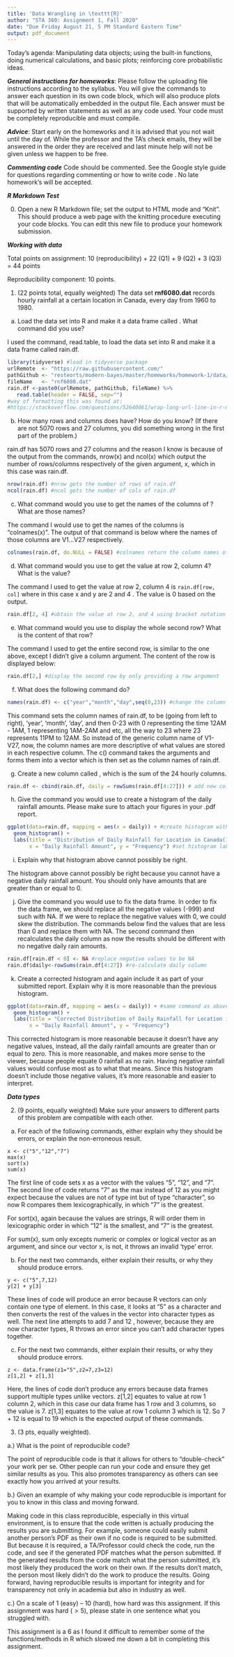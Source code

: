 ```yaml
---
title: 'Data Wrangling in \texttt{R}'
author: "STA 360: Assignment 1, Fall 2020"
date: "Due Friday August 21, 5 PM Standard Eastern Time"
output: pdf_document
---
```


Today's agenda: Manipulating data objects; using the built-in functions, doing numerical calculations, and basic plots; reinforcing core probabilistic ideas.

***General instructions for homeworks***: Please follow the uploading file instructions according to the syllabus. You will give the commands to answer each question in its own code block, which will also produce plots that will be automatically embedded in the output file. Each answer must be supported by written statements as well as any code used. Your code must be completely reproducible and must compile. 

***Advice***: Start early on the homeworks and it is advised that you not wait until the day of. While the professor and the TA's check emails, they will be answered in the order they are received and last minute help will not be given unless we happen to be free.  

***Commenting code***
Code should be commented. See the Google style guide for questions regarding commenting or how to write 
code \url{https://google.github.io/styleguide/Rguide.xml}. No late homework's will be accepted.

***R Markdown Test***

0. Open a new R Markdown file; set the output to HTML mode and "Knit". This should produce a web page with the knitting procedure executing your code blocks. You can edit this new file to produce your homework submission.

***Working with data***

Total points on assignment: 10 (reproducibility) + 22 (Q1) + 9 (Q2) + 3 (Q3) = 44 points 

Reproducibility component: 10 points. 

1.  (22 points total, equally weighted) The data set **rnf6080.dat** records hourly rainfall at a certain location in Canada, every day from 1960 to 1980.
a. Load the data set into R and make it a data frame called \texttt{rain.df}.  What command did you use?

I used the command, read.table, to load the data set into R and make it a data frame called rain.df.

```r
library(tidyverse) #load in tidyverse package
urlRemote  <- "https://raw.githubusercontent.com/"
pathGithub <- "resteorts/modern-bayes/master/homeworks/homework-1/data/"
fileName   <- "rnf6080.dat"
rain.df <-paste0(urlRemote, pathGithub, fileName) %>%
   read.table(header = FALSE, sep="")
#way of formatting this was found at:
#https://stackoverflow.com/questions/52640061/wrap-long-url-line-in-r-markdown
```

b. How many rows and columns does \texttt{rain.df} have?  How do you know?  (If there are not 5070 rows and 27 columns, you did something wrong in the first part of the problem.)

rain.df has 5070 rows and 27 columns and the reason I know is because of the output from the commands, nrow(x) and ncol(x) which output the number of rows/columns respectively of the given argument, x, which in this case was rain.df.

```r
nrow(rain.df) #nrow gets the number of rows of rain.df 
ncol(rain.df) #ncol gets the number of cols of rain.df
```

c. What command would you use to get the names of the columns of \texttt{rain.df}? What are those names?

The command I would use to get the names of the columns is "colnames(x)". The output of that command is below where the names of those columns are V1...V27 respectively.

```r
colnames(rain.df, do.NULL = FALSE) #colnames return the column names of rain.df
```
 
d. What command would you use to get the value at row 2, column 4? What is the value?

The command I used to get the value at row 2, column 4 is `rain.df[row, col]` where in this case x and y are 2 and 4 . The value is 0 based on the output.

```r
rain.df[2, 4] #obtain the value at row 2, and 4 using bracket notation
```

e. What command would you use to display the whole second row?  What is the content of that row?  

The command I used to get the entire second row, is similar to the one above, except I didn't give a column argument. 
The content of the row is displayed below:


```r
rain.df[2,] #display the second row by only providing a row argument
```

f.  What does the following command do?
```r
names(rain.df) <- c("year","month","day",seq(0,23)) #change the column names to proper descriptors
```
This command sets the column names of rain.df, to be (going from left to right), 'year', 'month', 'day', and then 0-23 with 0 representing the time 12AM - 1AM, 1 representing 1AM-2AM and etc, all the way to 23 where 23 represents 11PM to 12AM.
So instead of the generic column name of V1- V27, now, the column names are more descriptive of what values are stored in each respective column. 
The c() command takes the arguments and forms them into a vector which is then set as the column names of rain.df.

g.  Create a new column called \texttt{daily}, which is the sum of the 24 hourly columns.
```r
rain.df <- cbind(rain.df, daily = rowSums(rain.df[4:27])) # add new column daily 
```
h. Give the command you would use to create a histogram of the daily rainfall amounts.  Please make sure to attach your figures in your .pdf report.

```r
ggplot(data=rain.df, mapping = aes(x = daily)) + #create histogram with specified data being daily
  geom_histogram() + 
  labs(title = "Distribution of Daily Rainfall for Location in Canada(1960-80)",
       x = "Daily Rainfall Amount", y = "Frequency") #set histogram labels
```

i. Explain why that histogram above cannot possibly be right.

The histogram above cannot possibly be right because you cannot have a negative daily rainfall amount. You should only have amounts that are greater than or equal to 0. 

j. Give the command you would use to fix the data frame.
In order to fix the data frame, we should replace all the negative values (-999) and such with NA. If we were to replace the negative values with 0, we could skew the distribution.
The commands below find the values that are less than 0 and replace them with NA.
The second command then recalculates the daily column as now the results should be different with no negative daily rain amounts.
```r
rain.df[rain.df < 0] <- NA #replace negative values to be NA
rain.df$daily<-rowSums(rain.df[4:27]) #re-calculate daily column
```

k. Create a corrected histogram and again include it as part of your submitted report. Explain why it is
more reasonable than the previous histogram.

```r
ggplot(data=rain.df, mapping = aes(x = daily)) + #same command as above, but daily is different
  geom_histogram() + 
  labs(title = "Corrected Distribution of Daily Rainfall for Location in Canada (1960-80)", 
       x = "Daily Rainfall Amount", y = "Frequency")
```

This corrected histogram is more reasonable because it doesn't have any negative values, instead, all the daily rainfall amounts are greater than or equal to zero. This is more reasonable, and makes more sense to the viewer, because people equate 0 rainfall as no rain. Having negative rainfall values would confuse most as to what that means. Since this histogram doesn't include those negative values, it's more reasonable and easier to interpret.

***Data types***

2. (9 points, equally weighted) Make sure your answers to different parts of this problem are compatible with each other.

a. For each of the following commands, either explain why they should be errors, or explain the non-erroneous result.
```
x <- c("5","12","7")
max(x)
sort(x)
sum(x)
```
The first line of code sets x as a vector with the values "5", "12", and "7".
The second line of code returns "7" as the max instead of 12 as you might expect because the values are not of type int but of type "character", so now R compares them lexicographically, in which "7" is the greatest.

For sort(x), again because the values are strings, R will order them in lexicographic order in which "12" is the smallest, and "7" is the greatest.

For sum(x), sum only excepts numeric or complex or logical vector as an argument, and since our vector x, is not, it throws an invalid 'type' error. 

b. For the next two commands, either explain their results, or why they
should produce errors.
```
y <- c("5",7,12)
y[2] + y[3]
```
These lines of code will produce an error because R vectors can only contain one type of element. In this case, it looks at "5" as a character and then converts the rest of the values in the vector into character types as well. The next line attempts to add 7 and 12 , however, because they are now character types, R throws an error since you can't add character types together.

c. For the next two commands, either explain their results, or why they should
produce errors.
```
z <- data.frame(z1="5",z2=7,z3=12)
z[1,2] + z[1,3]
```
Here, the lines of code don't produce any errors because data frames support multiple types unlike vectors.
z[1,2] equates to value at row 1 column 2, which in this case our data frame has 1 row and 3 columns, so the value is 7. z[1,3] equates to the value at row 1 column 3 which is 12. So 7 + 12 is equal to 19 which is the expected output of these commands.

3. (3 pts, equally weighted). 

a.) What is the point of reproducible code? 

The point of reproducible code is that it allows for others to "double-check" your work per se. Other people can run your code and ensure they get similar results as you. This also promotes transparency as others can see exactly how you arrived at your results.

b.) Given an example of why making your code reproducible is important for you to know in this class and moving forward. 

Making code in this class reproducible, especially in this virtual environment, is to ensure that the code written is actually producing the results you are submitting. For example, someone could easily submit another person's PDF as their own if no code is required to be submitted. But because it is required, a TA/Professor could check the code, run the code, and see if the generated PDF matches what the person submitted. If the generated results from the code match what the person submitted, it's most likely they produced the work on their own. If the results don't match, the person most likely didn't do the work to produce the results. Going forward, having reproducible results is important for integrity and for transparency not only in academia but also in industry as well.

c.) On a scale of 1 (easy) -- 10 (hard), how hard was this assignment. If this assignment was hard ($>5$), please state in one sentence what you struggled with. 

This assignment is a 6 as I found it difficult to remember some of the functions/methods in R which slowed me down a bit in completing this assignment.


